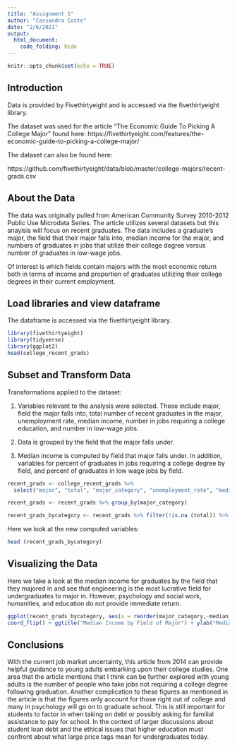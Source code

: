 ```yaml
---
title: "Assignment 1"
author: "Cassandra Coste"
date: "2/6/2021"
output:
  html_document:
    code_folding: hide
---
```

```r
knitr::opts_chunk$set(echo = TRUE)
```

## Introduction

Data is provided by Fivethirtyeight and is accessed via the fivethirtyeight library. 

The dataset was used for the article "The Economic Guide To Picking A College Major" found here: https://fivethirtyeight.com/features/the-economic-guide-to-picking-a-college-major/

The dataset can also be found here:

https://github.com/fivethirtyeight/data/blob/master/college-majors/recent-grads.csv

## About the Data

The data was originally pulled from American Community Survey 2010-2012 Public Use Microdata Series. The article utilizes several datasets but this anaylsis will focus on recent graduates. The data includes a graduate's major, the field that their major falls into, median income for the major, and numbers of graduates in jobs that utilize their college degree versus number of graduates in low-wage jobs.

Of interest is which fields contain majors with the most economic return both in terms of income and proportion of graduates utilizing their college degrees in their current employment. 


## Load libraries and view dataframe

The dataframe is accessed via the fivethirtyeight library. 

```r

library(fivethirtyeight)
library(tidyverse)
library(ggplot2)
head(college_recent_grads)
```

## Subset and Transform Data

Transformations applied to the dataset:

1) Variables relevant to the analysis were selected. These include major, field the major falls into, total number of recent graduates in the major, unemployment rate, median income, number in jobs requiring a college education, and number in low-wage  jobs. 

2) Data is grouped by the field that the major falls under. 

3) Median income is computed by field that major falls under. In addition, variables for percent of graduates in jobs requiring a college degree by field, and percent of graduates in low wage jobs by field.


```r

recent_grads <- college_recent_grads %>% 
  select("major", "total", "major_category", "unemployment_rate", "median", "college_jobs", "low_wage_jobs")

recent_grads <- recent_grads %>% group_by(major_category)

recent_grads_bycategory <- recent_grads %>% filter(!is.na (total)) %>% summarise(median_cat = mean(median), total_cat = sum(total), collegjobs_cat = sum(college_jobs), lowwage_cat = sum(low_wage_jobs)) %>% mutate(percentcollege = collegjobs_cat / total_cat * 100, percentlowwage = lowwage_cat / total_cat * 100) 

```

Here we look at the new computed variables:

```r
head (recent_grads_bycategory)
```

## Visualizing the Data

Here we take a look at the median income for graduates by the field that they majored in and see that engineering is the most lucrative field for undergraduates to major in. However, psychology and social work, humanities, and education do not provide immediate return. 

```r



ggplot(recent_grads_bycategory, aes(x = reorder(major_category,-median_cat), y = median_cat, fill = "red")) + geom_bar(stat="identity") +
coord_flip() + ggtitle("Median Income by Field of Major") + ylab("Median Income (USD)") + xlab("Field of Major") + scale_y_continuous(labels = scales::dollar_format(), limits=c(0,62000)) + theme(legend.position = "none") 
```

## Conclusions

With the current job market uncertainty, this article from 2014 can provide helpful guidance to young adults embarking upon their college studies. One area that the article mentions that I think can be further explored with young adults is the number of people who take jobs not requiring a college degree following graduation. Another complication to these figures as mentioned in the article is that the figures only account for those right out of college and many in psychology will go on to graduate school. This is still important for students to factor in when taking on debt or possibly asking for familial assistance to pay for school. In the context of larger discussions about student loan debt and the ethical issues that higher education must confront about what large price tags mean for undergraduates today. 
